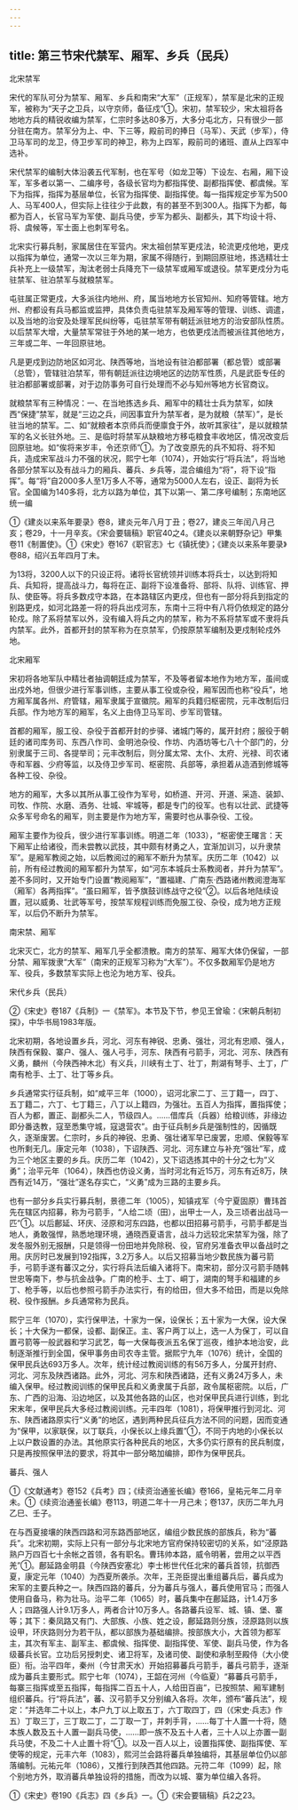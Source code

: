 ```yaml
---
---
---
```

title: 第三节宋代禁军、厢军、乡兵（民兵）
---



北宋禁军

宋代的军队可分为禁军、厢军、乡兵和南宋“大军”（正规军），禁军是北宋的正规军，被称为“天子之卫兵，以守京师，备征戍”①。宋初，禁军较少，宋太祖将各地地方兵的精锐收编为禁军，仁宗时多达80多万，大多分屯北方，只有很少一部分驻在南方。禁军分为上、中、下三等，殿前司的捧日（马军）、天武（步军），侍卫马军司的龙卫，侍卫步军司的神卫，称为上四军，殿前司的诸班、直从上四军中选补。

宋代禁军的编制大体沿袭五代军制，也在军号（如龙卫等）下设左、右厢，厢下设军，军多者以第一、二编序号，各级长官均为都指挥使、副都指挥使、都虞候。军下为指挥，指挥为基层单位，长官为指挥使、副指挥使。每一指挥规定步军为500人、马军400人，但实际上往往少于此数，有的甚至不到300人。指挥下为都，每都为百人，长官马军为军使、副兵马使，步军为都头、副都头，其下均设十将、将、虞候等，军士面上也刺军号名。

北宋实行募兵制，家属居住在军营内。宋太祖创禁军更戍法，轮流更戍他地，更戍以指挥为单位，通常一次以三年为期，家属不得随行，到期回原驻地，拣选精壮士兵补充上一级禁军，淘汰老弱士兵降充下一级禁军或厢军或退役。禁军更戍分为屯驻禁军、驻泊禁军与就粮禁军。

屯驻属正常更戍，大多派往内地州、府，属当地地方长官知州、知府等管辖。地方州、府都设有兵马都监或监押，具体负责屯驻禁军及厢军等的管理、训练、调遣，以及当地的治安及处理军民纠纷等，屯驻禁军带有朝廷派驻地方的治安部队性质。以后禁军大增，大量禁军常驻于外地的某一地方，也依更戍法而被派往其他地方，三年或二年、一年回原驻地。

凡是更戍到边防地区如河北、陕西等地，当地设有驻泊都部署（都总管）或部署（总管），管辖驻泊禁军，带有朝廷派往边境地区的边防军性质，凡是武臣专任的驻泊都部署或部署，对于边防事务可自行处理而不必与知州等地方长官商议。

就粮禁军有三种情况：一、在当地拣选乡兵、厢军中的精壮士兵为禁军，如陕西“保捷”禁军，就是“三边之兵，间因事宜升为禁军者，是为就粮（禁军）”，是长驻当地的禁军。二、如“就粮者本京师兵而便廪食于外，故听其家往”，是以就粮禁军的名义长驻外地。三、是临时将禁军从缺粮地方移屯粮食丰收地区，情况改变后回原驻地。如“俟将来岁丰，令还京师”①。为了改变原先的兵不知将、将不知兵，造成宋军战斗力不强的状况，熙宁七年（1074），开始实行“将兵法”，将当地各部分禁军以及有战斗力的厢兵、蕃兵、乡兵等，混合编组为“将”，将下设“指挥”。每“将”自2000多人至1万多人不等，通常为5000人左右，设正、副将为长官。全国编为140多将，北方以路为单位，其下以第一、第二序号编制；东南地区统一编

①《建炎以来系年要录》卷8，建炎元年八月丁丑；卷27，建炎三年闰八月己亥；卷29，十一月辛亥。《宋会要辑稿》职官40之4。《建炎以来朝野杂记》甲集卷11《制置使》。①《宋史》卷167《职官志》七《镇抚使》；《建炎以来系年要录》卷88，绍兴五年四月丁未。

为13将，3200人以下的只设正将。诸将长官统领并训练本将兵士，以达到将知兵、兵知将，提高战斗力，每将在正、副将下设准备将、部将、队将、训练官、押队、使臣等。将兵多数戍守本路，在本路辖区内更戍，但也有一部分将兵到指定的别路更戍，如河北路差一将的将兵出戍河东，东南十三将中有八将仍依规定的路分轮戍。除了系将禁军以外，没有编入将兵之内的禁军，称为不系将禁军或不隶将兵内禁军。此外，首都开封的禁军称为在京禁军，仍按原禁军编制及更戍制轮戍外地。

北宋厢军

宋初将各地军队中精壮者抽调朝廷成为禁军，不及等者留本地作为地方军，虽间或出戍外地，但很少进行军事训练，主要从事工役或杂役，厢军因而也称“役兵”，地方厢军属各州、府管辖，厢军隶属于宣徽院。厢军的兵籍归枢密院，元丰改制后归兵部。作为地方军的厢军，名义上由侍卫马军司、步军司管辖。

首都的厢军，服工役、杂役于首都开封的步驿、诸城门等的，属开封府；服役于朝廷的诸司库务司、东西八作司、金明池杂役、作坊、内酒坊等七八十个部门的，分别隶属于三司、各提举司；元丰改制后，则分属太常、太仆、太府、光禄、司农诸寺和军器、少府等监，以及侍卫步军司、枢密院、兵部等，承担着从造酒到修城等各种工役、杂役。

地方的厢军，大多以其所从事工役作为军号，如桥道、开河、开道、采造、装卸、司牧、作院、水磨、酒务、壮城、牢城等，都是专门的役军。也有以壮武、武捷等众多军号命名的厢军，则主要是作为地方军，需要时也从事杂役、工役。

厢军主要作为役兵，很少进行军事训练。明道二年（1033），“枢密使王曙言：天下厢军止给诸役，而未尝教以武技，其中颇有材勇之人，宜渐加训习，以升隶禁军”。是厢军教阅之始，以后教阅过的厢军不断升为禁军。庆历二年（1042）以前，所有经过教阅的厢军都升为禁军，如“河东本城兵士系教阅者，并升为禁军”。差不多同时，又开始专门设置“教阅厢军”，“置福建、广南东·西路诸州教阅澄海军（厢军）各两指挥”。“虽曰厢军，皆予旗鼓训练战守之役”②。以后各地陆续设置，冠以威勇、壮武等军号，按禁军规程训练而免服工役、杂役，成为地方正规军，以后仍不断升为禁军。

南宋禁、厢军

北宋灭亡，北方的禁军、厢军几乎全都溃散。南方的禁军、厢军大体仍保留，一部分禁、厢军拨隶“大军”（南宋的正规军习称为“大军”）。不仅多数厢军仍是地方军、役兵，多数禁军实际上也沦为地方军、役兵。

宋代乡兵（民兵）

②《宋史》卷187《兵制》一《禁军》。本节及下节，参见王曾瑜：《宋朝兵制初探》，中华书局1983年版。

北宋初期，各地设置乡兵，河北、河东有神锐、忠勇、强壮，河北有忠顺、强人，陕西有保毅、寨户、强人、强人弓手，河东、陕西有弓箭手，河北、河东、陕西有义勇，麟州（今陕西神木北）有义兵，川峡有土丁、壮丁，荆湖有弩手、土丁，广南有枪手、土丁、壮丁等乡兵。

乡兵通常实行征兵制，如“咸平三年（1000），诏河北家二丁、三丁籍一，四丁、五丁籍二，六丁、七丁籍三，八丁以上籍四，为强壮。五百人为指挥，置指挥使；百人为都，置正、副都头二人，节级四人。……借库兵（兵器）给粮训练，非缘边即分番迭教，寇至悉集守城，寇退营农”。由于征兵制乡兵是强制性的，因循既久，逐渐废罢。仁宗时，乡兵的神锐、忠勇、强壮诸军早已废罢，忠顺、保毅等军也所剩无几。康定元年（1038），下诏陕西、河北、河东建立与补充“强壮”军，成为三个地区主要的乡兵。庆历二年（1042），又下诏选拣其中的十分之七为“义勇”；治平元年（1064），陕西也仿设义勇，当时河北有近15万，河东有近8万，陕西有近14万，“强壮”遂名存实亡，“义勇”成为三路的主要乡兵。

也有一部分乡兵实行募兵制，景德二年（1005），知镇戎军（今宁夏固原）曹玮首先在辖区内招募，称为弓箭手，“人给二顷（田），出甲士一人，及三顷者出战马一匹”①。以后鄜延、环庆、泾原和河东四路，也都以田招募弓箭手，弓箭手都是当地人，勇敢强悍，熟悉地理环境，通晓西夏语言，战斗力远较北宋禁军为强，除了发冬服外别无报酬，只是领得一份田地并免除税、役，官府另准备衣甲以备战时之用。庆厉时已发展到192指挥，3.2万多人。以后又招募当地少数民族为蕃弓箭手，弓箭手遂有蕃汉之分，实行将兵法后编入诸将下。南宋初，部分汉弓箭手随韩世忠等南下，参与抗金战争。广南的枪手、土丁、峒丁，湖南的弩手和福建的乡丁、枪手等，以后也参照弓箭手办法实行，有的给田，但大多不给田，而是以免除税、役作报酬。乡兵通常称为民兵。

熙宁三年（1070），实行保甲法，十家为一保，设保长；五十家为一大保，设大保长；十大保为一都保，设都、副保正。主、客户两丁以上，选一人为保丁，可以自置弓箭等一般武器和学习武艺，每一大保每夜派五名保丁巡夜，维护本地治安，此制逐渐推行到全国，保甲事务由司农寺主管。据熙宁九年（1076）统计，全国的保甲民兵达693万多人。次年，统计经过教阅训练的有56万多人，分属开封府、河北、河东及陕西诸路。此外，河北、河东和陕西诸路，还有义勇24万多人，未编入保甲。经过教阅训练的保甲民兵和义勇隶属于兵部，政令属枢密院。以后，广东、广西的沿海、沿边地区，以及其他各路的山区，也对保甲民兵进行训练，到北宋末年，保甲民兵大多经过教阅训练。元丰四年（1081），将保甲推行到河北、河东、陕西诸路原实行“义勇”的地区，遇到两种民兵征兵方法不同的问题，因而变通为“保甲，以家联保，以丁联兵，小保长以上缘兵置”①，不同于内地的小保长以上以户数设置的办法。其他原实行各种民兵的地区，大多仍实行原有的民兵制度，只是再按照保甲法的要求，将其中一部分略加编排，即作为保甲民兵。

蕃兵、强人

①《文献通考》卷152《兵考》四；《续资治通鉴长编》卷166，皇祐元年二月辛未。①《续资治通鉴长编》卷113，明道二年十一月己未；卷137，庆历二年九月乙巳、壬子。

在与西夏接壤的陕西四路和河东路西部地区，编组少数民族的部族兵，称为“蕃兵”。北宋初期，实际上只有一部分与北宋地方官府保持较密切的关系，如“泾原路熟户万四百七十余帐之首领，各有职名。曹玮帅本路，威令明著，尝用之以平西羌”①。鄜延路金明县（今陕西安塞北）李士彬世代任北宋的蕃兵首领，抗御西夏，康定元年（1040）为西夏所袭杀。次年，王尧臣提出重组蕃兵后，蕃兵成为宋军的主要兵种之一。陕西四路的蕃兵，分为蕃兵与强人，蕃兵使用官马；而强人使用自备马，称为壮马。治平二年（1065）时，蕃兵集中在鄜延路，计1.4万多人；四路强人计9.1万多人，两者合计10万多人。各路蕃兵设军、城、镇、堡、寨等；其下：秦凤路又有门、大部族、小族、姓之设，鄜延路则分族，泾原路则以族设甲，环庆路则分为若干队，都以部族为基础编排。按部族大小，大首领为都军主，其次有军主、副军主、都虞候、指挥使、副指挥使、军使、副兵马使，作为各级蕃兵长官。立功后另授刺史、诸卫将军，及诸司使、副使和承制至殿侍（大小使臣）衔。治平四年，秦州（今甘肃天水）开始招募蕃兵弓箭手，蕃兵弓箭手，逐渐成为蕃兵主要形式。熙宁七年（1074），王韶在河州（今临夏）“募蕃兵弓箭手，每寨三指挥或至五指挥，每指挥二百五十人，人给田百亩”，已按照禁、厢军建制组织蕃兵。行“将兵法”，蕃、汉弓箭手又分别编入各将。次年，颁布“蕃兵法”，规定：“并选年二十以上，本户九丁以上取五丁，六丁取四丁，四（《宋史·兵志》作五）丁取三丁，三丁取二丁，二丁取一丁，并刺手背，……每丁十人置一十将，随本族人数及五十人置一副兵马使，……即一族不及五十人者，三十人以上亦置一副兵马使，不及二十人止置十将”①。以及一百人以上，设置指挥使、副指挥使、军使等的规定，元丰六年（1083），熙河兰会路将蕃兵单独编将，其基层单位仍以部落编制。元祐元年（1086），又推行到陕西其他四路。元符二年（1099）起，除个别地方外，取消蕃兵单独设将的措施，而改为以城、寨为单位编入各将。

①《宋史》卷190《兵志》四《乡兵》一。①《宋会要辑稿》兵2之23。